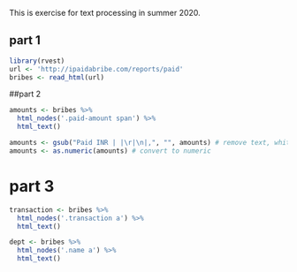 This is exercise for text processing in summer 2020.

## part 1
```r
library(rvest)
url <- 'http://ipaidabribe.com/reports/paid'
bribes <- read_html(url)
```

##part 2
```r
amounts <- bribes %>%
  html_nodes('.paid-amount span') %>%
  html_text()

amounts <- gsub("Paid INR | |\r|\n|,", "", amounts) # remove text, white space, and commas
amounts <- as.numeric(amounts) # convert to numeric
```

# part 3
```r
transaction <- bribes %>%
  html_nodes('.transaction a') %>%
  html_text()

dept <- bribes %>%
  html_nodes('.name a') %>%
  html_text()
```
